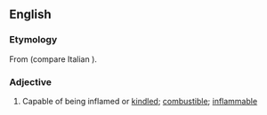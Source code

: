 ==English==

===Etymology===
From {{etyl|la|en}} {{m|la|accendō||I kindle, light (a fire)}} {{suffix||ible|lang=en}} (compare Italian {{m|it|accendibile}}).

===Adjective===
{{en-adj}}

# {{label|en|obsolete}} Capable of being inflamed or [[kindle]]d; [[combustible]]; [[inflammable]]
#: {{rfquotek|Ure}}